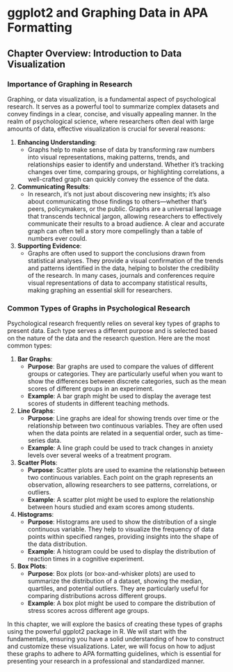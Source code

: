 # ggplot2 and Graphing Data in APA Formatting

## Chapter Overview: Introduction to Data Visualization

### Importance of Graphing in Research

Graphing, or data visualization, is a fundamental aspect of psychological research. It serves as a powerful tool to summarize complex datasets and convey findings in a clear, concise, and visually appealing manner. In the realm of psychological science, where researchers often deal with large amounts of data, effective visualization is crucial for several reasons:

1. **Enhancing Understanding**:
   - Graphs help to make sense of data by transforming raw numbers into visual representations, making patterns, trends, and relationships easier to identify and understand. Whether it's tracking changes over time, comparing groups, or highlighting correlations, a well-crafted graph can quickly convey the essence of the data.

2. **Communicating Results**:
   - In research, it's not just about discovering new insights; it's also about communicating those findings to others—whether that's peers, policymakers, or the public. Graphs are a universal language that transcends technical jargon, allowing researchers to effectively communicate their results to a broad audience. A clear and accurate graph can often tell a story more compellingly than a table of numbers ever could.

3. **Supporting Evidence**:
   - Graphs are often used to support the conclusions drawn from statistical analyses. They provide a visual confirmation of the trends and patterns identified in the data, helping to bolster the credibility of the research. In many cases, journals and conferences require visual representations of data to accompany statistical results, making graphing an essential skill for researchers.

### Common Types of Graphs in Psychological Research

Psychological research frequently relies on several key types of graphs to present data. Each type serves a different purpose and is selected based on the nature of the data and the research question. Here are the most common types:

1. **Bar Graphs**:
   - **Purpose**: Bar graphs are used to compare the values of different groups or categories. They are particularly useful when you want to show the differences between discrete categories, such as the mean scores of different groups in an experiment.
   - **Example**: A bar graph might be used to display the average test scores of students in different teaching methods.

2. **Line Graphs**:
   - **Purpose**: Line graphs are ideal for showing trends over time or the relationship between two continuous variables. They are often used when the data points are related in a sequential order, such as time-series data.
   - **Example**: A line graph could be used to track changes in anxiety levels over several weeks of a treatment program.

3. **Scatter Plots**:
   - **Purpose**: Scatter plots are used to examine the relationship between two continuous variables. Each point on the graph represents an observation, allowing researchers to see patterns, correlations, or outliers.
   - **Example**: A scatter plot might be used to explore the relationship between hours studied and exam scores among students.

4. **Histograms**:
   - **Purpose**: Histograms are used to show the distribution of a single continuous variable. They help to visualize the frequency of data points within specified ranges, providing insights into the shape of the data distribution.
   - **Example**: A histogram could be used to display the distribution of reaction times in a cognitive experiment.

5. **Box Plots**:
   - **Purpose**: Box plots (or box-and-whisker plots) are used to summarize the distribution of a dataset, showing the median, quartiles, and potential outliers. They are particularly useful for comparing distributions across different groups.
   - **Example**: A box plot might be used to compare the distribution of stress scores across different age groups.

In this chapter, we will explore the basics of creating these types of graphs using the powerful ggplot2 package in R. We will start with the fundamentals, ensuring you have a solid understanding of how to construct and customize these visualizations. Later, we will focus on how to adjust these graphs to adhere to APA formatting guidelines, which is essential for presenting your research in a professional and standardized manner.